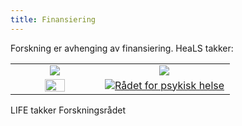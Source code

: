 ```yaml
---
title: Finansiering
---
```


Forskning er avhenging av finansiering. HeaLS takker:

|                                                                                             |                                                                                                                                                         |
|:---------------------------:|:-----------------------------------------:|
| [![](../_images/ERC.png){fig-alt="ERC" fig-align="center"}](https://erc.europa.eu/homepage) |                              [![](../_images/NFR.svg){fig-alt="NFR" fig-align="center"}](https://www.forskningsradet.no/)                               |
|                   ![](../_images/Dam.png){fig-align="center" width="50%"}                   | [![](../_images/Radet_for_psykisk_helse.png){alt="Rådet for psykisk helse" fig-align="center"}](https://dam.no/organisasjoner/radet-for-psykisk-helse/) |

LIFE takker Forskningsrådet
